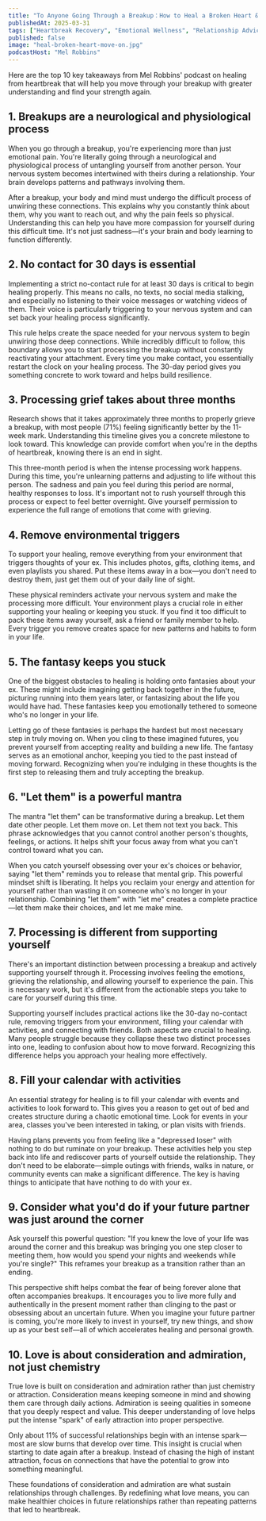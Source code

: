 ```yaml
---
title: "To Anyone Going Through a Breakup：How to Heal a Broken Heart & Move On"
publishedAt: 2025-03-31
tags: ["Heartbreak Recovery", "Emotional Wellness", "Relationship Advice"]
published: false
image: "heal-broken-heart-move-on.jpg"
podcastHost: "Mel Robbins"
---
```



<PodcastSummaryPageLayout frontmatter={frontmatter}>

Here are the top 10 key takeaways from Mel Robbins' podcast on healing from heartbreak that will help you move through your breakup with greater understanding and find your strength again.

## 1. Breakups are a neurological and physiological process

When you go through a breakup, you're experiencing more than just emotional pain. You're literally going through a neurological and physiological process of untangling yourself from another person. Your nervous system becomes intertwined with theirs during a relationship. Your brain develops patterns and pathways involving them.

After a breakup, your body and mind must undergo the difficult process of unwiring these connections. This explains why you constantly think about them, why you want to reach out, and why the pain feels so physical. Understanding this can help you have more compassion for yourself during this difficult time. It's not just sadness—it's your brain and body learning to function differently.

## 2. No contact for 30 days is essential

Implementing a strict no-contact rule for at least 30 days is critical to begin healing properly. This means no calls, no texts, no social media stalking, and especially no listening to their voice messages or watching videos of them. Their voice is particularly triggering to your nervous system and can set back your healing process significantly.

This rule helps create the space needed for your nervous system to begin unwiring those deep connections. While incredibly difficult to follow, this boundary allows you to start processing the breakup without constantly reactivating your attachment. Every time you make contact, you essentially restart the clock on your healing process. The 30-day period gives you something concrete to work toward and helps build resilience.

## 3. Processing grief takes about three months

Research shows that it takes approximately three months to properly grieve a breakup, with most people (71%) feeling significantly better by the 11-week mark. Understanding this timeline gives you a concrete milestone to look toward. This knowledge can provide comfort when you're in the depths of heartbreak, knowing there is an end in sight.

This three-month period is when the intense processing work happens. During this time, you're unlearning patterns and adjusting to life without this person. The sadness and pain you feel during this period are normal, healthy responses to loss. It's important not to rush yourself through this process or expect to feel better overnight. Give yourself permission to experience the full range of emotions that come with grieving.

## 4. Remove environmental triggers

To support your healing, remove everything from your environment that triggers thoughts of your ex. This includes photos, gifts, clothing items, and even playlists you shared. Put these items away in a box—you don't need to destroy them, just get them out of your daily line of sight.

These physical reminders activate your nervous system and make the processing more difficult. Your environment plays a crucial role in either supporting your healing or keeping you stuck. If you find it too difficult to pack these items away yourself, ask a friend or family member to help. Every trigger you remove creates space for new patterns and habits to form in your life.

## 5. The fantasy keeps you stuck

One of the biggest obstacles to healing is holding onto fantasies about your ex. These might include imagining getting back together in the future, picturing running into them years later, or fantasizing about the life you would have had. These fantasies keep you emotionally tethered to someone who's no longer in your life.

Letting go of these fantasies is perhaps the hardest but most necessary step in truly moving on. When you cling to these imagined futures, you prevent yourself from accepting reality and building a new life. The fantasy serves as an emotional anchor, keeping you tied to the past instead of moving forward. Recognizing when you're indulging in these thoughts is the first step to releasing them and truly accepting the breakup.

## 6. "Let them" is a powerful mantra

The mantra "let them" can be transformative during a breakup. Let them date other people. Let them move on. Let them not text you back. This phrase acknowledges that you cannot control another person's thoughts, feelings, or actions. It helps shift your focus away from what you can't control toward what you can.

When you catch yourself obsessing over your ex's choices or behavior, saying "let them" reminds you to release that mental grip. This powerful mindset shift is liberating. It helps you reclaim your energy and attention for yourself rather than wasting it on someone who's no longer in your relationship. Combining "let them" with "let me" creates a complete practice—let them make their choices, and let me make mine.

## 7. Processing is different from supporting yourself

There's an important distinction between processing a breakup and actively supporting yourself through it. Processing involves feeling the emotions, grieving the relationship, and allowing yourself to experience the pain. This is necessary work, but it's different from the actionable steps you take to care for yourself during this time.

Supporting yourself includes practical actions like the 30-day no-contact rule, removing triggers from your environment, filling your calendar with activities, and connecting with friends. Both aspects are crucial to healing. Many people struggle because they collapse these two distinct processes into one, leading to confusion about how to move forward. Recognizing this difference helps you approach your healing more effectively.

## 8. Fill your calendar with activities

An essential strategy for healing is to fill your calendar with events and activities to look forward to. This gives you a reason to get out of bed and creates structure during a chaotic emotional time. Look for events in your area, classes you've been interested in taking, or plan visits with friends.

Having plans prevents you from feeling like a "depressed loser" with nothing to do but ruminate on your breakup. These activities help you step back into life and rediscover parts of yourself outside the relationship. They don't need to be elaborate—simple outings with friends, walks in nature, or community events can make a significant difference. The key is having things to anticipate that have nothing to do with your ex.

## 9. Consider what you'd do if your future partner was just around the corner

Ask yourself this powerful question: "If you knew the love of your life was around the corner and this breakup was bringing you one step closer to meeting them, how would you spend your nights and weekends while you're single?" This reframes your breakup as a transition rather than an ending.

This perspective shift helps combat the fear of being forever alone that often accompanies breakups. It encourages you to live more fully and authentically in the present moment rather than clinging to the past or obsessing about an uncertain future. When you imagine your future partner is coming, you're more likely to invest in yourself, try new things, and show up as your best self—all of which accelerates healing and personal growth.

## 10. Love is about consideration and admiration, not just chemistry

True love is built on consideration and admiration rather than just chemistry or attraction. Consideration means keeping someone in mind and showing them care through daily actions. Admiration is seeing qualities in someone that you deeply respect and value. This deeper understanding of love helps put the intense "spark" of early attraction into proper perspective.

Only about 11% of successful relationships begin with an intense spark—most are slow burns that develop over time. This insight is crucial when starting to date again after a breakup. Instead of chasing the high of instant attraction, focus on connections that have the potential to grow into something meaningful.

These foundations of consideration and admiration are what sustain relationships through challenges. By redefining what love means, you can make healthier choices in future relationships rather than repeating patterns that led to heartbreak.

</PodcastSummaryPageLayout>

